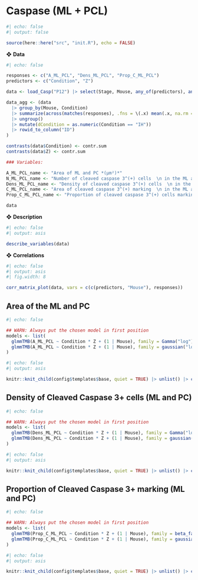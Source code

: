 # Caspase (ML + PCL)

```r
#| echo: false
#| output: false

source(here::here("src", "init.R"), echo = FALSE)
```

❖ **Data**

```r
#| echo: false

responses <- c("A_ML_PCL", "Dens_ML_PCL", "Prop_C_ML_PCL")
predictors <- c("Condition", "Z")

data <- load_Casp("P12") |> select(Stage, Mouse, any_of(predictors), any_of(responses))

data_agg <- (data
  |> group_by(Mouse, Condition) 
  |> summarize(across(matches(responses), .fns = \(.x) mean(.x, na.rm = T))) 
  |> ungroup() 
  |> mutate(dCondition = as.numeric(Condition == "IH")) 
  |> rowid_to_column("ID")
)

contrasts(data$Condition) <- contr.sum
contrasts(data$Z) <- contr.sum

### Variables:

A_ML_PCL_name <- "Area of ML and PC *(μm²)*"
N_ML_PCL_name <- "Number of cleaved caspase 3^(+) cells  \n in the ML and PC areas"
Dens_ML_PCL_name <- "Density of cleaved caspase 3^(+) cells  \n in the ML and PC areas *(Cells/μm²)*"
C_ML_PCL_name <- "Area of cleaved caspase 3^(+) marking  \n in the ML and PC areas *(μm²)*"
Prop_C_ML_PCL_name <- "Proportion of cleaved caspase 3^(+) cells marking  \n in the ML and PC areas"

data
```

❖ **Description**

```r
#| echo: false
#| output: asis

describe_variables(data)
```

❖ **Correlations**

```r
#| echo: false
#| output: asis
#| fig.width: 8

corr_matrix_plot(data, vars = c(c(predictors, "Mouse"), responses))
```


## Area of the ML and PC

```r
#| echo: false

## WARN: Always put the chosen model in first position
models <- list(
  glmmTMB(A_ML_PCL ~ Condition * Z + (1 | Mouse), family = Gamma("log"), data = data, REML = TRUE), 
  glmmTMB(A_ML_PCL ~ Condition * Z + (1 | Mouse), family = gaussian("log"), data = data, REML = TRUE)
)
```

```r
#| echo: false
#| output: asis

knitr::knit_child(config$templates$base, quiet = TRUE) |> unlist() |> cat(sep = '\n')
```


## Density of Cleaved Caspase 3+ cells (ML and PC)

```r
#| echo: false

## WARN: Always put the chosen model in first position
models <- list(
  glmmTMB(Dens_ML_PCL ~ Condition * Z + (1 | Mouse), family = Gamma("log"), data = data, REML = TRUE), 
  glmmTMB(Dens_ML_PCL ~ Condition * Z + (1 | Mouse), family = gaussian("log"), data = data, REML = TRUE)
)
```

```r
#| echo: false
#| output: asis

knitr::knit_child(config$templates$base, quiet = TRUE) |> unlist() |> cat(sep = '\n')
```


## Proportion of Cleaved Caspase 3+ marking (ML and PC)

```r
#| echo: false

## WARN: Always put the chosen model in first position
models <- list(
  glmmTMB(Prop_C_ML_PCL ~ Condition * Z + (1 | Mouse), family = beta_family("logit"), data = data, REML = TRUE),
  glmmTMB(Prop_C_ML_PCL ~ Condition * Z + (1 | Mouse), family = gaussian("log"), data = data, REML = TRUE)
)
```

```r
#| echo: false
#| output: asis

knitr::knit_child(config$templates$base, quiet = TRUE) |> unlist() |> cat(sep = '\n')
```
